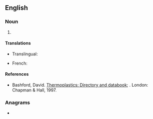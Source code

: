 ==English==

===Noun===
{{en-noun|-}}

# {{lb|en|organic compound}} {{initialism of|lang=en|low-density [[polyethylene]]}}

====Translations====
{{trans-top|low-density polyethylene}}
* Translingual: {{t|fr|PE-LD}}
{{trans-mid}}
* French: {{t|fr|PEBD}}
{{trans-bottom}}

====References====
{{sense|low-density polyethylene}}
* Bashford, David. [http://books.google.com/books?id=ycLq-EYaE0QC&dq=a.+schulman&source=gbs_navlinks_s Thermoplastics: Directory and databook]; {{ISBN|9780412733505}}. London: Chapman & Hall, 1997.

===Anagrams===
* {{anagrams|en|a=delp|Delp|PLED|pled}}